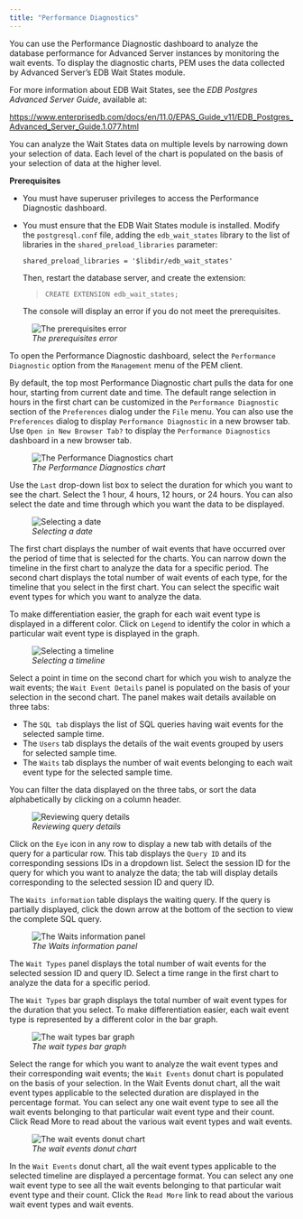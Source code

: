 ```yaml
---
title: "Performance Diagnostics"
---
```






You can use the Performance Diagnostic dashboard to analyze the database performance for Advanced Server instances by monitoring the wait events. To display the diagnostic charts, PEM uses the data collected by Advanced Server’s EDB Wait States module.

For more information about EDB Wait States, see the *EDB Postgres Advanced Server Guide*, available at:

<https://www.enterprisedb.com/docs/en/11.0/EPAS_Guide_v11/EDB_Postgres_Advanced_Server_Guide.1.077.html>

You can analyze the Wait States data on multiple levels by narrowing down your selection of data. Each level of the chart is populated on the basis of your selection of data at the higher level.

**Prerequisites**

-   You must have superuser privileges to access the Performance Diagnostic dashboard.

-   You must ensure that the EDB Wait States module is installed. Modify the `postgresql.conf` file, adding the `edb_wait_states` library to the list of libraries in the `shared_preload_libraries` parameter:

    `shared_preload_libraries = '$libdir/edb_wait_states'`

    Then, restart the database server, and create the extension:

    > `CREATE EXTENSION edb_wait_states;`

    The console will display an error if you do not meet the prerequisites.

<figure><img src="images/performance_diagnostic_prereq_error.png" class="align-center" alt="The prerequisites error" /><figcaption aria-hidden="true"><em>The prerequisites error</em></figcaption></figure>

To open the Performance Diagnostic dashboard, select the `Performance Diagnostic` option from the `Management` menu of the PEM client.

By default, the top most Performance Diagnostic chart pulls the data for one hour, starting from current date and time. The default range selection in hours in the first chart can be customized in the `Performance Diagnostic` section of the `Preferences` dialog under the `File` menu. You can also use the `Preferences` dialog to display `Performance Diagnostic` in a new browser tab. Use `Open in New Browser Tab?` to display the `Performance Diagnostics` dashboard in a new browser tab.

<figure><img src="images/performance_diagnostic_chart.png" class="align-center" alt="The Performance Diagnostics chart" /><figcaption aria-hidden="true"><em>The Performance Diagnostics chart</em></figcaption></figure>

Use the `Last` drop-down list box to select the duration for which you want to see the chart. Select the 1 hour, 4 hours, 12 hours, or 24 hours. You can also select the date and time through which you want the data to be displayed.

<figure><img src="images/performance_diagnostic_select_a_date.png" class="align-center" alt="Selecting a date" /><figcaption aria-hidden="true"><em>Selecting a date</em></figcaption></figure>

The first chart displays the number of wait events that have occurred over the period of time that is selected for the charts. You can narrow down the timeline in the first chart to analyze the data for a specific period. The second chart displays the total number of wait events of each type, for the timeline that you select in the first chart. You can select the specific wait event types for which you want to analyze the data.

To make differentiation easier, the graph for each wait event type is displayed in a different color. Click on `Legend` to identify the color in which a particular wait event type is displayed in the graph.

<figure><img src="images/performance_diagnostic_select_timeline.png" class="align-center" alt="Selecting a timeline" /><figcaption aria-hidden="true"><em>Selecting a timeline</em></figcaption></figure>

Select a point in time on the second chart for which you wish to analyze the wait events; the `Wait Event Details` panel is populated on the basis of your selection in the second chart. The panel makes wait details available on three tabs:

-   The `SQL tab` displays the list of SQL queries having wait events for the selected sample time.
-   The `Users` tab displays the details of the wait events grouped by users for selected sample time.
-   The `Waits` tab displays the number of wait events belonging to each wait event type for the selected sample time.

You can filter the data displayed on the three tabs, or sort the data alphabetically by clicking on a column header.

<figure><img src="images/performance_diagnostic_review_query_details.png" class="align-center" alt="Reviewing query details" /><figcaption aria-hidden="true"><em>Reviewing query details</em></figcaption></figure>

Click on the `Eye` icon in any row to display a new tab with details of the query for a particular row. This tab displays the `Query ID` and its corresponding sessions IDs in a dropdown list. Select the session ID for the query for which you want to analyze the data; the tab will display details corresponding to the selected session ID and query ID.

The `Waits information` table displays the waiting query. If the query is partially displayed, click the down arrow at the bottom of the section to view the complete SQL query.

<figure><img src="images/performance_diagnostic_wait_information_panel.png" class="align-center" alt="The Waits information panel" /><figcaption aria-hidden="true"><em>The Waits information panel</em></figcaption></figure>

The `Wait Types` panel displays the total number of wait events for the selected session ID and query ID. Select a time range in the first chart to analyze the data for a specific period.

The `Wait Types` bar graph displays the total number of wait event types for the duration that you select. To make differentiation easier, each wait event type is represented by a different color in the bar graph.

<figure><img src="images/performance_diagnostic_wait_type_bargraph.png" class="align-center" alt="The wait types bar graph" /><figcaption aria-hidden="true"><em>The wait types bar graph</em></figcaption></figure>

Select the range for which you want to analyze the wait event types and their corresponding wait events; the `Wait Events` donut chart is populated on the basis of your selection. In the Wait Events donut chart, all the wait event types applicable to the selected duration are displayed in the percentage format. You can select any one wait event type to see all the wait events belonging to that particular wait event type and their count. Click Read More to read about the various wait event types and wait events.

<figure><img src="images/performance_diagnostic_wait_event_donut_chart.png" class="align-center" alt="The wait events donut chart" /><figcaption aria-hidden="true"><em>The wait events donut chart</em></figcaption></figure>

In the `Wait Events` donut chart, all the wait event types applicable to the selected timeline are displayed a percentage format. You can select any one wait event type to see all the wait events belonging to that particular wait event type and their count. Click the `Read More` link to read about the various wait event types and wait events.
